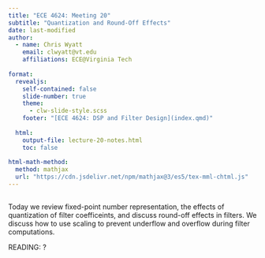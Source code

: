 ```yaml
---
title: "ECE 4624: Meeting 20"
subtitle: "Quantization and Round-Off Effects"
date: last-modified
author:
  - name: Chris Wyatt
    email: clwyatt@vt.edu
    affiliations: ECE@Virginia Tech
    
format: 
  revealjs:
    self-contained: false
    slide-number: true
    theme: 
      - clw-slide-style.scss
    footer: "[ECE 4624: DSP and Filter Design](index.qmd)"
    
  html:
    output-file: lecture-20-notes.html
    toc: false
    
html-math-method:
  method: mathjax
  url: "https://cdn.jsdelivr.net/npm/mathjax@3/es5/tex-mml-chtml.js"    
---
```


##

Today we review fixed-point number representation, the effects of quantization of filter coefficeints, and discuss round-off effects in filters. We discuss how to use scaling to prevent underflow and overflow during filter computations.

READING: ?







